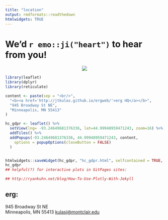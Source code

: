 ```yaml
---
title: "location"
output: rmdformats::readthedown
htmlwidgets: TRUE
---
```


# We'd `r emo::ji("heart")` to hear from you!

<p align="center">
![](https://media.giphy.com/media/USmX7rjhopwic6kekl/giphy.gif)
</p>

```r
library(leaflet)
library(dplyr)
library(reticulate)
```

```r

content <- paste(sep = "<br/>",
  "<b><a href='http://jtkulas.github.io/ergweb/'>erg HQ</a></b>",
  "945 Broadway St NE",
  "Minneapolis, MN 55413"
)

hc_gdpr <- leaflet() %>%
  setView(lng= -93.24649681376336, lat=44.99948959471243, zoom=16) %>%
  addTiles() %>%
  addPopups(-93.24649681376336, 44.99948959471243, content,
    options = popupOptions(closeButton = FALSE)
  )


htmlwidgets::saveWidget(hc_gdpr, "hc_gdpr.html", selfcontained = TRUE, knitrOptions = list())
hc_gdpr
## helpful(?) for interactive plots in GitPages sites:

## http://ryankuhn.net/blog/How-To-Use-Plotly-With-Jekyll

```

## erg:

945 Broadway St NE  
Minneapolis, MN 55413 
[kulasj@montclair.edu](mailto: kulasj@montclair.edu)
